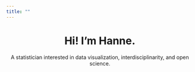 ```yaml
---
title: ""
---
```


<center>

<h1> Hi! I'm Hanne. </h1>

A statistician interested in data visualization, interdisciplinarity, and open science.

</center>
